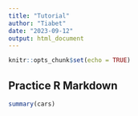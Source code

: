 ```yaml
---
title: "Tutorial"
author: "Tiabet"
date: "2023-09-12"
output: html_document
---
```


```r
knitr::opts_chunk$set(echo = TRUE)
```

## Practice R Markdown

```r
summary(cars)
```

